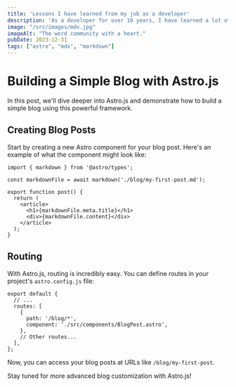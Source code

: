 ```yaml
---
title: 'Lessons I have learned from my job as a developer'
description: 'As a developer for over 10 years, I have learned a lot of lessons that have helped me grow in my career. '
image: "/src/images/mdx.jpg"
imageAlt: "The word community with a heart."
pubDate: 2023-12-31
tags: ["astro", "mdx", "markdown"]
---
```


# Building a Simple Blog with Astro.js

In this post, we'll dive deeper into Astro.js and demonstrate how to build a simple blog using this powerful framework.

## Creating Blog Posts

Start by creating a new Astro component for your blog post. Here's an example of what the component might look like:

```
import { markdown } from '@astro/types';

const markdownFile = await markdown('./blog/my-first-post.md');

export function post() {
  return (
    <article>
      <h1>{markdownFile.meta.title}</h1>
      <div>{markdownFile.content}</div>
    </article>
  );
}
```

## Routing

With Astro.js, routing is incredibly easy. You can define routes in your project's `astro.config.js` file:

```
export default {
  // ...
  routes: [
    {
      path: '/blog/*',
      component: './src/components/BlogPost.astro',
    },
    // Other routes...
  ],
};
```

Now, you can access your blog posts at URLs like `/blog/my-first-post`.

Stay tuned for more advanced blog customization with Astro.js!
